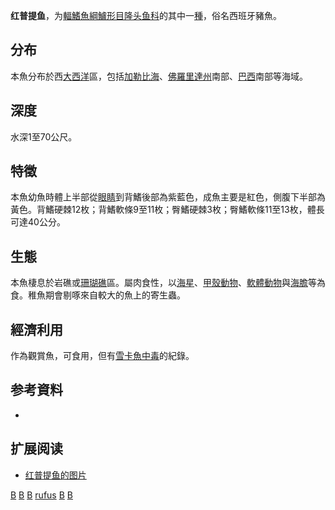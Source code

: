 {{Speciesbox 
| taxon = Bodianus rufus
| image = Bodianus rufus, Adult (Spanish Hogfish).jpg
| image_caption = 红普提鱼的成魚
| image2 = Bodianus rufus juvenile.jpg
| image2_caption = 红普提鱼的稚魚
| status = LC
| status_system = IUCN3.1
| authority = [[Linnaeus|Linnaeus]], 1758
| synonyms = *Labrus rufus , Linnaeus, 1758''
}}

'''红普提鱼'''，为[[輻鰭魚綱|輻鰭魚綱]][[鱸形目|鱸形目]][[隆头鱼科|隆头鱼科]]的其中一[[種|種]]，俗名西班牙豬魚。

==分布==
本魚分布於西[[大西洋|大西洋]]區，包括[[加勒比海|加勒比海]]、[[佛羅里達州|佛羅里達州]]南部、[[巴西|巴西]]南部等海域。

==深度==
水深1至70公尺。

==特徵==
本魚幼魚時體上半部從[[眼睛|眼睛]]到背鰭後部為紫藍色，成魚主要是紅色，側腹下半部為黃色。背鰭硬棘12枚；背鰭軟條9至11枚；臀鰭硬棘3枚；臀鰭軟條11至13枚，體長可達40公分。

==生態==
本魚棲息於岩礁或[[珊瑚礁|珊瑚礁]]區。屬肉食性，以[[海星|海星]]、[[甲殼動物|甲殼動物]]、[[軟體動物|軟體動物]]與[[海膽|海膽]]等為食。稚魚期會剔啄來自較大的魚上的寄生蟲。

==經濟利用==
作為觀賞魚，可食用，但有[[雪卡魚中毒|雪卡魚中毒]]的紀錄。

== 参考資料 ==
*{{FishBase_species|genus=Bodianus|species=rufus|year=2011|month=12}}

== 扩展阅读 ==
* [https://fishbase.cn/images/species/Boruf_u9.jpg 红普提鱼的图片]

{{Taxonbar|from=Q1298879}}

[[Category:食用鱼|B]]
[[Category:觀賞魚|B]]
[[Category:有毒魚類|B]]
[[Category:普提鱼属|rufus]]
[[Category:卡尔·林奈命名的生物分类|B]]
[[Category:1758年描述的魚類|B]]